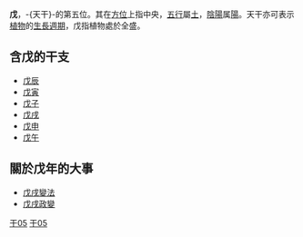 {{unreferenced|time=2014-03-18T10:31:03+00:00}}
{{天干地支}}
'''戊'''，-{天干}-的第五位。其在[[方位|方位]]上指中央，[[五行|五行]]屬[[土|土]]，[[陰陽|陰陽]]属[[陽|陽]]。天干亦可表示[[植物|植物]]的[[生長週期|生長週期]]，戊指植物處於全盛。

== 含戊的干支 ==
* [[戊辰|戊辰]]
* [[戊寅|戊寅]]
* [[戊子|戊子]]
* [[戊戌|戊戌]]
* [[戊申|戊申]]
* [[戊午|戊午]]

== 關於戊年的大事 ==
* [[戊戌變法|戊戌變法]]
* [[戊戌政變|戊戌政變]]

[[Category:干支|干05]]
[[Category:戊|干05]]